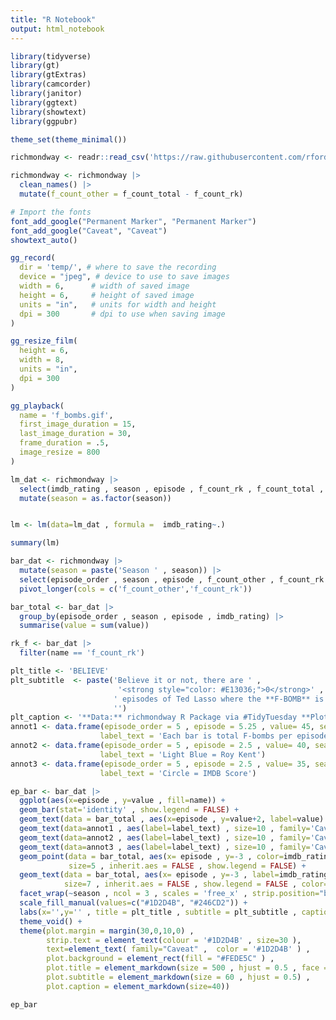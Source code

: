```yaml
---
title: "R Notebook"
output: html_notebook
---
```


```r
library(tidyverse)
library(gt)
library(gtExtras)
library(camcorder)
library(janitor)
library(ggtext)
library(showtext)
library(ggpubr)

theme_set(theme_minimal())
  ```



```r
richmondway <- readr::read_csv('https://raw.githubusercontent.com/rfordatascience/tidytuesday/master/data/2023/2023-09-26/richmondway.csv')

```



```r
richmondway <- richmondway |>
  clean_names() |>
  mutate(f_count_other = f_count_total - f_count_rk)
```



```r
# Import the fonts
font_add_google("Permanent Marker", "Permanent Marker") 
font_add_google("Caveat", "Caveat") 
showtext_auto()
```


```r
gg_record(
  dir = 'temp/', # where to save the recording
  device = "jpeg", # device to use to save images
  width = 6,      # width of saved image
  height = 6,     # height of saved image
  units = "in",   # units for width and height
  dpi = 300       # dpi to use when saving image
)
```




```r
gg_resize_film(
  height = 6,
  width = 8,
  units = "in",
  dpi = 300
)
```



```r
gg_playback(
  name = 'f_bombs.gif',
  first_image_duration = 15,
  last_image_duration = 30,
  frame_duration = .5,
  image_resize = 800
)
```






```r
lm_dat <- richmondway |>
  select(imdb_rating , season , episode , f_count_rk , f_count_total , dating_flag , coaching_flag) |>
  mutate(season = as.factor(season))


lm <- lm(data=lm_dat , formula =  imdb_rating~.)

summary(lm)
```


```r

bar_dat <- richmondway |>
  mutate(season = paste('Season ' , season)) |>
  select(episode_order , season , episode , f_count_other , f_count_rk , imdb_rating , f_perc) |>
  pivot_longer(cols = c('f_count_other','f_count_rk')) 

bar_total <- bar_dat |> 
  group_by(episode_order , season , episode , imdb_rating) |>
  summarise(value = sum(value))

rk_f <- bar_dat |>
  filter(name == 'f_count_rk')
```




```r
plt_title <- 'BELIEVE'
plt_subtitle  <- paste('Believe it or not, there are ' ,
                        '<strong style="color: #E13036;">0</strong>' , 
                       ' episodes of Ted Lasso where the **F-BOMB** is **not** dropped.' , 
                       '')
plt_caption <- '**Data:** richmondway R Package via #TidyTuesday **Plot:** Nat Rivera @Itsnatrivera'
annot1 <- data.frame(episode_order = 5 , episode = 5.25 , value= 45, season = 'Season  1' , name='f_count_rk', 
                    label_text = 'Each bar is total F-bombs per episode by entire cast.')
annot2 <- data.frame(episode_order = 5 , episode = 2.5 , value= 40, season = 'Season  1' , name='f_count_rk', 
                    label_text = 'Light Blue = Roy Kent')
annot3 <- data.frame(episode_order = 5 , episode = 2.5 , value= 35, season = 'Season  1' , name='f_count_rk', 
                    label_text = 'Circle = IMDB Score')

ep_bar <- bar_dat |>
  ggplot(aes(x=episode , y=value , fill=name)) +
  geom_bar(stat='identity' , show.legend = FALSE) +
  geom_text(data = bar_total , aes(x=episode , y=value+2, label=value) , inherit.aes = FALSE , size=10 ) +
  geom_text(data=annot1 , aes(label=label_text) , size=10 , family='Caveat' ) + 
  geom_text(data=annot2 , aes(label=label_text) , size=10 , family='Caveat' ) + 
  geom_text(data=annot3 , aes(label=label_text) , size=10 , family='Caveat' ) + 
  geom_point(data = bar_total, aes(x= episode , y=-3 , color=imdb_rating  ) , 
             size=5 , inherit.aes = FALSE , show.legend = FALSE) +
  geom_text(data = bar_total, aes(x= episode , y=-3 , label=imdb_rating  ) , 
            size=7 , inherit.aes = FALSE , show.legend = FALSE , color='#FFFFFF' ) +
  facet_wrap(~season , ncol = 3 , scales = 'free_x' , strip.position="bottom") +
  scale_fill_manual(values=c("#1D2D4B", "#246CD2")) +
  labs(x='',y='' , title = plt_title , subtitle = plt_subtitle , caption = plt_caption) +
  theme_void() +
  theme(plot.margin = margin(30,0,10,0) , 
        strip.text = element_text(colour = '#1D2D4B' , size=30 ),
        text=element_text( family="Caveat" ,  color = '#1D2D4B' ) ,
        plot.background = element_rect(fill = "#FEDE5C" ) ,
        plot.title = element_markdown(size = 500 , hjust = 0.5 , face = 'bold') ,
        plot.subtitle = element_markdown(size = 60 , hjust = 0.5) , 
        plot.caption = element_markdown(size=40))

ep_bar

  
  
```





